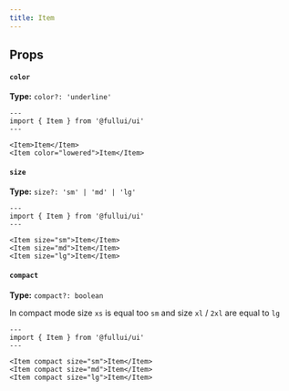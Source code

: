 ```yaml
---
title: Item
---
```


## Props

#### `color`
**Type:** `color?: 'underline'`
```astro live
---
import { Item } from '@fullui/ui'
---

<Item>Item</Item>
<Item color="lowered">Item</Item>
```

#### `size`
**Type:** `size?: 'sm' | 'md' | 'lg'`
```astro live
---
import { Item } from '@fullui/ui'
---

<Item size="sm">Item</Item>
<Item size="md">Item</Item>
<Item size="lg">Item</Item>
```

#### `compact`
**Type:** `compact?: boolean`

In compact mode size `xs` is equal too `sm` and size `xl` / `2xl` are equal to `lg`
```astro live
---
import { Item } from '@fullui/ui'
---

<Item compact size="sm">Item</Item>
<Item compact size="md">Item</Item>
<Item compact size="lg">Item</Item>
```
